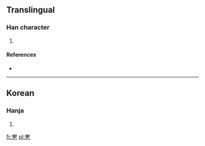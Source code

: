 ==Translingual==

===Han character===
{{Han char|rn=5|rad=乙|as=15|sn=16|four=|canj=金尸弓 (CSN)}}

# {{defn|Han|sort=乙15}}

====References====
* {{Han ref|kx=0085.061|dkj=|dj=|hdz=|uh=3425|ud=13349|bh=|bd=}}

----

==Korean==

===Hanja===
{{ko-hanja|hangeul=설|rv=seol|mr=sŏl|y=sel}}

# {{defn|Korean|sort=乙15}}

[[fr:㐥]]
[[pl:㐥]]